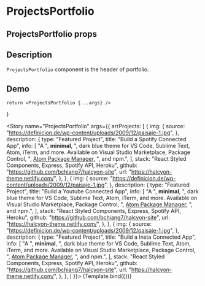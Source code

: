 

<Meta title="ProjectsPortfolio" component={ProjectsPortfolio} />

# ProjectsPortfolio

## ProjectsPortfolio props
<ArgsTable of={ProjectsPortfolio} />

## Description

`ProjectsPortfolio` component is the header of portfolio.

## Demo

    return <ProjectsPortfolio {...args} />
}

<Story name="ProjectsPortfolio" args={{
    arrProjects: [
    {
      img: {
        source:
          "https://definicion.de/wp-content/uploads/2009/12/paisaje-1.jpg",
      },
      description: {
        type: "Featured Project",
        title: "Build a Spotify Connected App",
        info: [
          "A ",
          <strong>minimal</strong>,
          ", dark blue theme for VS Code, Sublime Text, Atom, iTerm, and more. Available on Visual Studio Marketplace, Package Control, ",
          <a href="#">Atom Package Manager</a>,
          ", and npm.",
        ],
        stack: "React Styled Components, Express, Spotify API, Heroku",
        github: "https://github.com/bchiang7/halcyon-site",
        url: "https://halcyon-theme.netlify.com/",
      },
    },
    {
      img: {
        source:
          "https://definicion.de/wp-content/uploads/2009/12/paisaje-1.jpg",
      },
      description: {
        type: "Featured Project",
        title: "Build a Youtube Connected App",
        info: [
          "A ",
          <strong>minimal</strong>,
          ", dark blue theme for VS Code, Sublime Text, Atom, iTerm, and more. Available on Visual Studio Marketplace, Package Control, ",
          <a href="#">Atom Package Manager</a>,
          ", and npm.",
        ],
        stack: "React Styled Components, Express, Spotify API, Heroku",
        github: "https://github.com/bchiang7/halcyon-site",
        url: "https://halcyon-theme.netlify.com/",
      },
    },
    {
      img: {
        source:
          "https://definicion.de/wp-content/uploads/2009/12/paisaje-1.jpg",
      },
      description: {
        type: "Featured Project",
        title: "Build a Insta Connected App",
        info: [
          "A ",
          <strong>minimal</strong>,
          ", dark blue theme for VS Code, Sublime Text, Atom, iTerm, and more. Available on Visual Studio Marketplace, Package Control, ",
          <a href="#">Atom Package Manager</a>,
          ", and npm.",
        ],
        stack: "React Styled Components, Express, Spotify API, Heroku",
        github: "https://github.com/bchiang7/halcyon-site",
        url: "https://halcyon-theme.netlify.com/",
      },
    },
  ]
}}>
{Template.bind({})}
</Story>

